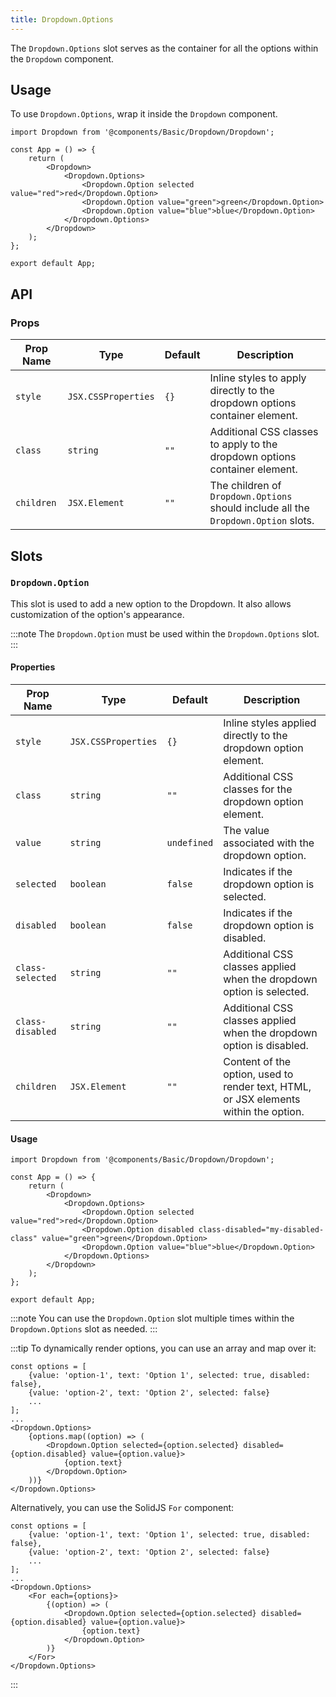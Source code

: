 ```yaml
---
title: Dropdown.Options
---
```

The `Dropdown.Options` slot serves as the container for all the options within the `Dropdown` component.

## Usage

To use `Dropdown.Options`, wrap it inside the `Dropdown` component.

```tsx
import Dropdown from '@components/Basic/Dropdown/Dropdown';

const App = () => {
    return (
        <Dropdown>
            <Dropdown.Options>
                <Dropdown.Option selected value="red">red</Dropdown.Option>
                <Dropdown.Option value="green">green</Dropdown.Option>
                <Dropdown.Option value="blue">blue</Dropdown.Option>
            </Dropdown.Options>
        </Dropdown>
    );
};

export default App;
```

## API

### Props

| Prop Name | Type                | Default | Description                                                                                     |
|-----------|---------------------|---------|-------------------------------------------------------------------------------------------------|
| `style`   | `JSX.CSSProperties` | `{}`    | Inline styles to apply directly to the dropdown options container element.                     |
| `class`   | `string`            | `""`    | Additional CSS classes to apply to the dropdown options container element.                     |
| `children`| `JSX.Element`       | `""`    | The children of `Dropdown.Options` should include all the `Dropdown.Option` slots.             |

## Slots

### `Dropdown.Option`

This slot is used to add a new option to the Dropdown. It also allows customization of the option's appearance.

:::note
The `Dropdown.Option` must be used within the `Dropdown.Options` slot.
:::

#### Properties

| Prop Name        | Type                | Default     | Description                                                                                     |
|-------------------|---------------------|-------------|-------------------------------------------------------------------------------------------------|
| `style`          | `JSX.CSSProperties` | `{}`        | Inline styles applied directly to the dropdown option element.                                 |
| `class`          | `string`            | `""`        | Additional CSS classes for the dropdown option element.                                        |
| `value`          | `string`            | `undefined` | The value associated with the dropdown option.                                                |
| `selected`       | `boolean`           | `false`     | Indicates if the dropdown option is selected.                                                 |
| `disabled`       | `boolean`           | `false`     | Indicates if the dropdown option is disabled.                                                 |
| `class-selected` | `string`            | `""`        | Additional CSS classes applied when the dropdown option is selected.                          |
| `class-disabled` | `string`            | `""`        | Additional CSS classes applied when the dropdown option is disabled.                          |
| `children`       | `JSX.Element`       | `""`        | Content of the option, used to render text, HTML, or JSX elements within the option.           |

#### Usage

```tsx
import Dropdown from '@components/Basic/Dropdown/Dropdown';

const App = () => {
    return (
        <Dropdown>
            <Dropdown.Options>
                <Dropdown.Option selected value="red">red</Dropdown.Option>
                <Dropdown.Option disabled class-disabled="my-disabled-class" value="green">green</Dropdown.Option>
                <Dropdown.Option value="blue">blue</Dropdown.Option>
            </Dropdown.Options>
        </Dropdown>
    );
};

export default App;
```

:::note
You can use the `Dropdown.Option` slot multiple times within the `Dropdown.Options` slot as needed.
:::

:::tip
To dynamically render options, you can use an array and map over it:

```tsx
const options = [
    {value: 'option-1', text: 'Option 1', selected: true, disabled: false},
    {value: 'option-2', text: 'Option 2', selected: false}
    ...
];
...
<Dropdown.Options>
    {options.map((option) => (
        <Dropdown.Option selected={option.selected} disabled={option.disabled} value={option.value}>
            {option.text}
        </Dropdown.Option>
    ))}
</Dropdown.Options>
```

Alternatively, you can use the SolidJS `For` component:

```tsx
const options = [
    {value: 'option-1', text: 'Option 1', selected: true, disabled: false},
    {value: 'option-2', text: 'Option 2', selected: false}
    ...
];
...
<Dropdown.Options>
    <For each={options}>
        {(option) => (
            <Dropdown.Option selected={option.selected} disabled={option.disabled} value={option.value}>
                {option.text}
            </Dropdown.Option>
        )}
    </For>
</Dropdown.Options>
```
:::
